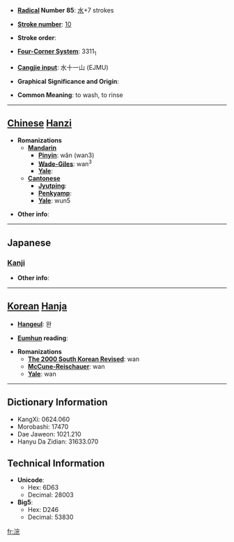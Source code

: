 * '''[[Wiktionary:Chinese radical index| Radical]] Number 85''': [[Wiktionary:Chinese radical index 水|水]]+7 strokes

* '''[[Wiktionary:Chinese total strokes index|Stroke number]]''': [[Wiktionary:Chinese total strokes index 10|10]]

* '''Stroke order''': 

* '''[[Wiktionary:Chinese four corner index|Four-Corner System]]''': 3311<sub>1</sub>

* '''[[Wiktionary:Chinese Cangjie index|Cangjie input]]''': 水十一山 (EJMU)

* '''Graphical Significance and Origin''': 

* '''Common Meaning''': to wash, to rinse

----

== [[Chinese]] [[Hanzi]] ==

* '''Romanizations'''
** '''[[Mandarin]]'''
*** '''[[Pinyin]]''': wǎn (wan3)
*** '''[[Wade-Giles]]''': wan<sup>3</sup>
*** '''[[Yale]]''': 
** '''[[Cantonese]]'''
*** '''[[Jyutping]]''':
*** '''[[Penkyamp]]''': 
*** '''[[Yale]]''': wun5

* '''Other info''': 

----

==Japanese==
===[[Kanji]]===
{{kanji|on readings=[[かん]] (kan)|kun readings=[[あらう]] (arau)}}

* '''Other info''':  

----

== [[Korean]] [[Hanja]] ==

* '''[[Hangeul]]''': 완

* '''[[Eumhun]] reading''': 

* '''Romanizations'''
** '''[[The 2000 South Korean Revised Romanization|The 2000 South Korean Revised]]''': wan
** '''[[McCune-Reischauer]]''': wan
** '''[[Yale]]''': wan

----

== Dictionary Information ==

* KangXi: 0624.060
* Morobashi: 17470
* Dae Jaweon: 1021.210
* Hanyu Da Zidian: 31633.070

== Technical Information ==

* '''Unicode''':
** Hex: 6D63
** Decimal: 28003
* '''Big5''':
** Hex: D246
** Decimal: 53830

[[fr:浣]]